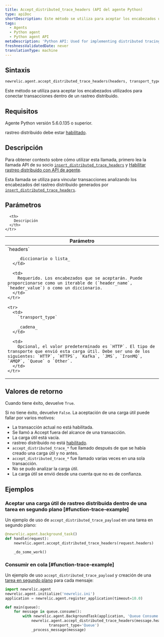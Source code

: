 ```yaml
---
title: Accept_distributed_trace_headers (API del agente Python)
type: apiDoc
shortDescription: Este método se utiliza para aceptar los encabezados utilizados para conectar transacciones dentro de un rastreo distribuido.
tags:
  - Agents
  - Python agent
  - Python agent API
metaDescription: 'Python API: Used for implementing distributed tracing.'
freshnessValidatedDate: never
translationType: machine
---
```


## Sintaxis

```py
newrelic.agent.accept_distributed_trace_headers(headers, transport_type='HTTP')
```

Este método se utiliza para aceptar los encabezados utilizados para conectar transacciones dentro de un rastreo distribuido.

## Requisitos

Agente Python versión 5.6.0.135 o superior.

rastreo distribuido debe estar [habilitado](/docs/enable-distributed-tracing#python).

## Descripción

Para obtener contexto sobre cómo utilizar esta llamada, primero lea la llamada API de su socio [`insert_distributed_trace_headers`](/docs/agents/python-agent/python-agent-api/insertdistributedtraceheaders-python-agent-api) y [Habilitar rastreo distribuido con API de agente](/docs/enable-distributed-tracing#agent-apis).

Esta llamada se utiliza para vincular transacciones analizando los encabezados del rastreo distribuido generados por [`insert_distributed_trace_headers`](/docs/agents/python-agent/python-agent-api/insertdistributedtraceheaders-python-agent-api).

## Parámetros

<table>
  <thead>
    <tr>
      <th width="25%">
        Parámetro
      </th>

      <th>
        Descripción
      </th>
    </tr>
  </thead>

  <tbody>
    <tr>
      <td>
        `headers`

        _diccionario o lista_
      </td>

      <td>
        Requerido. Los encabezados que se aceptarán. Puede proporcionarse como un iterable de (`header_name`, `header_value`) o como un diccionario.
      </td>
    </tr>

    <tr>
      <td>
        `transport_type`

        _cadena_
      </td>

      <td>
        Opcional, el valor predeterminado es `HTTP`. El tipo de transporte que envió esta carga útil. Debe ser uno de los siguientes: `HTTP`, `HTTPS`, `Kafka`, `JMS`, `IronMQ`, `AMQP`, `Queue` o `Other`.
      </td>
    </tr>
  </tbody>
</table>

## Valores de retorno

Cuando tiene éxito, devuelve `True`.

Si no tiene éxito, devuelve `False`. La aceptación de una carga útil puede fallar por varios motivos:

* La transacción actual no está habilitada.
* Se llamó a Accept fuera del alcance de una transacción.
* La carga útil está vacía.
* rastreo distribuido no está [habilitado](/docs/enable-distributed-tracing).
* `accept_distributed_trace_*` fue llamado después de que se había creado una carga útil y no antes.
* `accept_distributed_trace_*` fue llamado varias veces en una sola transacción.
* No se pudo analizar la carga útil.
* La carga útil se envió desde una cuenta que no es de confianza.

## Ejemplos

### Aceptar una carga útil de rastreo distribuida dentro de una tarea en segundo plano [#function-trace-example]

Un ejemplo de uso de `accept_distributed_trace_payload` en una tarea en segundo plano:

```py
@newrelic.agent.background_task()
def handle(request):
    newrelic.agent.accept_distributed_trace_headers(request.headers)

    _do_some_work()
```

### Consumir en cola [#function-trace-example]

Un ejemplo de uso `accept_distributed_trace_payload` y creación de una [tarea en segundo plano](/docs/agents/python-agent/supported-features/python-background-tasks) para cada mensaje:

```py
import newrelic.agent
newrelic.agent.initialize('newrelic.ini')
application = newrelic.agent.register_application(timeout=10.0)

def main(queue):
    for message in queue.consume():
        with newrelic.agent.BackgroundTask(application, 'Queue Consume'):
            newrelic.agent.accept_distributed_trace_headers(message.headers,
                    transport_type='Queue')
            _process_message(message)
```